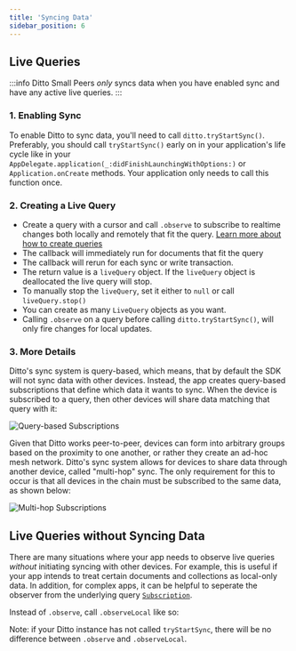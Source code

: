 ```yaml
---
title: 'Syncing Data'
sidebar_position: 6
---
```



## Live Queries
:::info
Ditto Small Peers _only_ syncs data when you have enabled sync and have any active live queries.
:::

### 1. Enabling Sync

To enable Ditto to sync data, you'll need to call `ditto.tryStartSync()`. Preferably, you should call `tryStartSync()` early on in your application's life cycle like in your `AppDelegate.application(_:didFinishLaunchingWithOptions:)` or `Application.onCreate` methods. Your application only needs to call this function once.

<SnippetGroup
  name='sync-basic' 
/>

### 2. Creating a Live Query

* Create a query with a cursor and call `.observe` to subscribe to realtime changes both locally and remotely that fit the query. [Learn more about how to create queries](./querying)
* The callback will immediately run for documents that fit the query 
* The callback will rerun for each sync or write transaction.
* The return value is a `liveQuery` object. If the `liveQuery` object is deallocated the live query will stop.
* To manually stop the `liveQuery`, set it either to `null` or call `liveQuery.stop()`
* You can create as many `LiveQuery` objects as you want.
* Calling `.observe` on a query before calling `ditto.tryStartSync()`, will only fire changes for local updates.

<SnippetGroup name="sync-observe" />

### 3. More Details

Ditto's sync system is query-based, which means, that by default the SDK will not sync data with other devices. Instead, the app creates query-based subscriptions that define which data it wants to sync. When the device is subscribed to a query, then other devices will share data matching that query with it:

![Query-based Subscriptions](subscriptions.png)

Given that Ditto works peer-to-peer, devices can form into arbitrary groups based on the proximity to one another, or rather they create an ad-hoc mesh network. Ditto's sync system allows for devices to share data through another device, called "multi-hop" sync. The only requirement for this to occur is that all devices in the chain must be subscribed to the same data, as shown below:

![Multi-hop Subscriptions](multi-hop-subscriptions.png)

## Live Queries without Syncing Data

There are many situations where your app needs to observe live queries _without_ initiating syncing with other devices. For example, this is useful if your app intends to treat certain documents and collections as local-only data. In addition, for complex apps, it can be helpful to seperate the observer from the underlying query [`Subscription`](#subscriptions).

Instead of `.observe`, call `.observeLocal` like so:

<SnippetGroup name="sync-observe-local" />

Note: if your Ditto instance has not called `tryStartSync`, there will be no difference between `.observe` and `.observeLocal`.

